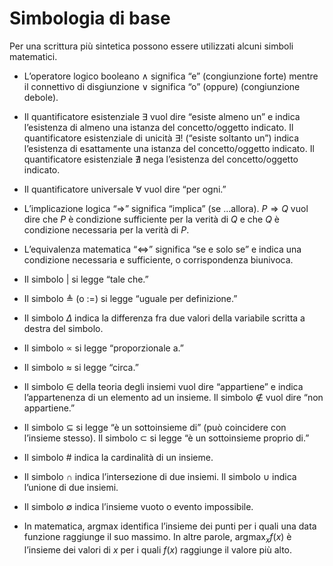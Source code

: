 # Simbologia di base 

Per una scrittura più sintetica possono essere utilizzati alcuni simboli
matematici.

-   L'operatore logico booleano $\land$ significa "e" (congiunzione
    forte) mentre il connettivo di disgiunzione $\lor$ significa "o"
    (oppure) (congiunzione debole).

-   Il quantificatore esistenziale $\exists$ vuol dire "esiste almeno
    un" e indica l'esistenza di almeno una istanza del concetto/oggetto
    indicato. Il quantificatore esistenziale di unicità $\exists!$
    ("esiste soltanto un") indica l'esistenza di esattamente una istanza
    del concetto/oggetto indicato. Il quantificatore esistenziale
    $\nexists$ nega l'esistenza del concetto/oggetto indicato.

-   Il quantificatore universale $\forall$ vuol dire "per ogni."

-   L'implicazione logica "$\Rightarrow$" significa "implica" (se
    ...allora). $P \Rightarrow Q$ vuol dire che $P$ è condizione
    sufficiente per la verità di $Q$ e che $Q$ è condizione necessaria
    per la verità di $P$.

-   L'equivalenza matematica "$\iff$" significa "se e solo se" e indica
    una condizione necessaria e sufficiente, o corrispondenza biunivoca.

-   Il simbolo $\vert$ si legge "tale che."

-   Il simbolo $\triangleq$ (o $:=$) si legge "uguale per definizione."

-   Il simbolo $\Delta$ indica la differenza fra due valori della
    variabile scritta a destra del simbolo.

-   Il simbolo $\propto$ si legge "proporzionale a."

-   Il simbolo $\approx$ si legge "circa."

-   Il simbolo $\in$ della teoria degli insiemi vuol dire "appartiene" e
    indica l'appartenenza di un elemento ad un insieme. Il simbolo
    $\notin$ vuol dire "non appartiene."

-   Il simbolo $\subseteq$ si legge "è un sottoinsieme di" (può
    coincidere con l'insieme stesso). Il simbolo $\subset$ si legge "è
    un sottoinsieme proprio di."

-   Il simbolo $\#$ indica la cardinalità di un insieme.

-   Il simbolo $\cap$ indica l'intersezione di due insiemi. Il simbolo
    $\cup$ indica l'unione di due insiemi.

-   Il simbolo $\emptyset$ indica l'insieme vuoto o evento impossibile.

-   In matematica, $\mbox{argmax}$ identifica l'insieme dei punti per i quali una data funzione raggiunge il suo massimo. In altre parole, $\mbox{argmax}_x f(x)$ è l'insieme dei valori di $x$ per i quali $f(x)$ raggiunge il valore più alto.


